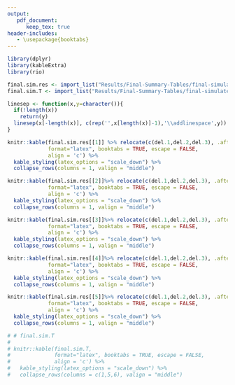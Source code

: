 ```yaml
---
output: 
   pdf_document:
      keep_tex: true
header-includes:
   - \usepackage{booktabs}
---
```



```r
library(dplyr)
library(kableExtra)
library(rio)

final.sim.res <- import_list("Results/Final-Summary-Tables/final-simulated-all-summary-separate-new.xlsx")
final.sim.T <- import_list("Results/Final-Summary-Tables/final-simulated-T-summary-d-1000-new.xlsx")

linesep <- function(x,y=character()){
  if(!length(x))
    return(y)
  linesep(x[-length(x)], c(rep('',x[length(x)]-1),'\\addlinespace',y))  
}
```

```r

knitr::kable(final.sim.res[[1]] %>% relocate(c(del.1,del.2,del.3), .after = last_col()), 
             format="latex", booktabs = TRUE, escape = FALSE, 
             align = 'c') %>%
  kable_styling(latex_options = "scale_down") %>%
  collapse_rows(columns = 1, valign = "middle")
```

```r

knitr::kable(final.sim.res[[2]]%>% relocate(c(del.1,del.2,del.3), .after = last_col()), 
             format="latex", booktabs = TRUE, escape = FALSE, 
             align = 'c') %>%
  kable_styling(latex_options = "scale_down") %>%
  collapse_rows(columns = 1, valign = "middle")
```

```r

knitr::kable(final.sim.res[[3]]%>% relocate(c(del.1,del.2,del.3), .after = last_col()), 
             format="latex", booktabs = TRUE, escape = FALSE, 
             align = 'c') %>%
  kable_styling(latex_options = "scale_down") %>%
  collapse_rows(columns = 1, valign = "middle")
```

```r

knitr::kable(final.sim.res[[4]]%>% relocate(c(del.1,del.2,del.3), .after = last_col()), 
             format="latex", booktabs = TRUE, escape = FALSE, 
             align = 'c') %>%
  kable_styling(latex_options = "scale_down") %>%
  collapse_rows(columns = 1, valign = "middle")
```

```r

knitr::kable(final.sim.res[[5]]%>% relocate(c(del.1,del.2,del.3), .after = last_col()), 
             format="latex", booktabs = TRUE, escape = FALSE, 
             align = 'c') %>%
  kable_styling(latex_options = "scale_down") %>%
  collapse_rows(columns = 1, valign = "middle")
```


```r
# # final.sim.T
# 
# knitr::kable(final.sim.T, 
#              format="latex", booktabs = TRUE, escape = FALSE, 
#              align = 'c') %>%
#   kable_styling(latex_options = "scale_down") %>%
#   collapse_rows(columns = c(1,5,6), valign = "middle")
```





